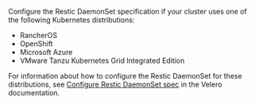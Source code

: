 Configure the Restic DaemonSet specification if your cluster uses one of the following Kubernetes distributions:
  * RancherOS 
  * OpenShift 
  * Microsoft Azure 
  * VMware Tanzu Kubernetes Grid Integrated Edition

For information about how to configure the Restic DaemonSet for these distributions, see [Configure Restic DaemonSet spec](https://velero.io/docs/v1.9/restic/#configure-restic-daemonset-spec) in the Velero documentation.